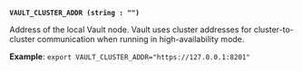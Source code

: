 <a id="global-vault_cluster_addr" />

**`VAULT_CLUSTER_ADDR (string : "")`**

Address of the local Vault node. Vault uses cluster addresses for
cluster-to-cluster communication when running in high-availability mode.

**Example**: `export VAULT_CLUSTER_ADDR="https://127.0.0.1:8201"`

